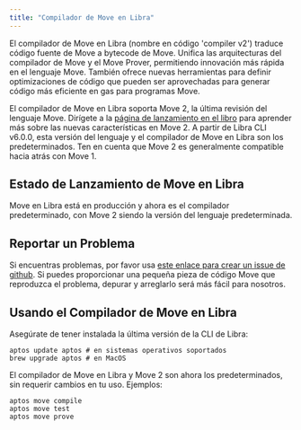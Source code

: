 ```yaml
---
title: "Compilador de Move en Libra"
---
```


El compilador de Move en Libra (nombre en código 'compiler v2') traduce código fuente de Move a bytecode de Move. Unifica las arquitecturas del compilador de Move y el Move Prover, permitiendo innovación más rápida en el lenguaje Move. También ofrece nuevas herramientas para definir optimizaciones de código que pueden ser aprovechadas para generar código más eficiente en gas para programas Move.

El compilador de Move en Libra soporta Move 2, la última revisión del lenguaje Move. Dirígete a la [página de lanzamiento en el libro](/build/smart-contracts/book/move-2) para aprender más sobre las nuevas características en Move 2. A partir de Libra CLI v6.0.0, esta versión del lenguaje y el compilador de Move en Libra son los predeterminados. Ten en cuenta que Move 2 es generalmente compatible hacia atrás con Move 1.

## Estado de Lanzamiento de Move en Libra

Move en Libra está en producción y ahora es el compilador predeterminado, con Move 2 siendo la versión del lenguaje predeterminada.

## Reportar un Problema

Si encuentras problemas, por favor usa [este enlace para crear un issue de github][bug]. Si puedes proporcionar una pequeña pieza de código Move que reproduzca el problema, depurar y arreglarlo será más fácil para nosotros.

[bug]: https://github.com/libra2org/libra2-core/issues/new?title=[compiler-v2]%20%3CPLEASE%20NAME%20IT%3E&body=%3CPLEASE%20DESCRIBE%20IT%3E&labels=compiler-v2&projects=libra2-core/16

## Usando el Compilador de Move en Libra

Asegúrate de tener instalada la última versión de la CLI de Libra:

```shellscript filename="Terminal"
aptos update aptos # en sistemas operativos soportados
brew upgrade aptos # en MacOS
```

El compilador de Move en Libra y Move 2 son ahora los predeterminados, sin requerir cambios en tu uso. Ejemplos:

```shellscript filename="Terminal"
aptos move compile
aptos move test
aptos move prove
```
